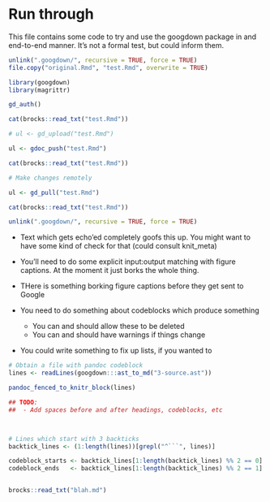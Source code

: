 # Run through

This file contains some code to try and use the googdown package in and end-to-end manner. It's not a formal test, but could inform them.


```r

unlink(".googdown/", recursive = TRUE, force = TRUE)
file.copy("original.Rmd", "test.Rmd", overwrite = TRUE)

library(googdown)
library(magrittr)

gd_auth()

cat(brocks::read_txt("test.Rmd"))

# ul <- gd_upload("test.Rmd")

ul <- gdoc_push("test.Rmd")

cat(brocks::read_txt("test.Rmd"))

# Make changes remotely

ul <- gd_pull("test.Rmd")

cat(brocks::read_txt("test.Rmd"))

unlink(".googdown/", recursive = TRUE, force = TRUE)

```

- Text which gets echo'ed completely goofs this up. You might want to have some kind of check for that (could consult knit_meta)

- You'll need to do some explicit input:output matching with figure captions. At the moment it just borks the whole thing.

- THere is something borking figure captions before they get sent to Google

- You need to do something about codeblocks which produce something
  - You can and should allow these to be deleted
  - You can and should have warnings if things change

- You could write something to fix up lists, if you wanted to





```r

# Obtain a file with pandoc codeblock
lines <- readLines(googdown:::ast_to_md("3-source.ast"))

pandoc_fenced_to_knitr_block(lines)

## TODO:
##  - Add spaces before and after headings, codeblocks, etc



# Lines which start with 3 backticks
backtick_lines <- (1:length(lines))[grepl("^```", lines)]

codeblock_starts <- backtick_lines[1:length(backtick_lines) %% 2 == 0]
codeblock_ends   <- backtick_lines[1:length(backtick_lines) %% 2 == 1]


brocks::read_txt("blah.md")

```


